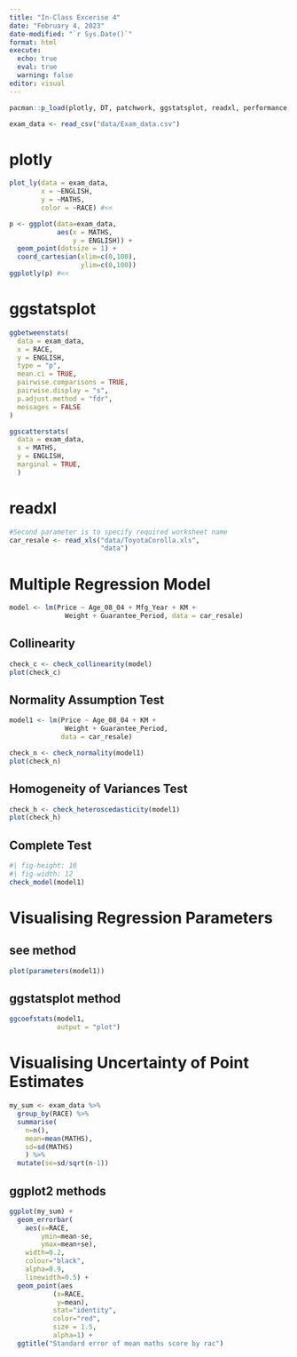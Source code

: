 ```yaml
---
title: "In-Class Excerise 4"
date: "February 4, 2023"
date-modified: "`r Sys.Date()`"
format: html
execute: 
  echo: true
  eval: true
  warning: false
editor: visual
---
```


```r
pacman::p_load(plotly, DT, patchwork, ggstatsplot, readxl, performance, parameters, see, ggdist, tidyverse)
```

```r
exam_data <- read_csv("data/Exam_data.csv")
```

# plotly

```r
plot_ly(data = exam_data, 
        x = ~ENGLISH, 
        y = ~MATHS, 
        color = ~RACE) #<<
```

```r
p <- ggplot(data=exam_data, 
            aes(x = MATHS,
                y = ENGLISH)) +
  geom_point(dotsize = 1) +
  coord_cartesian(xlim=c(0,100),
                  ylim=c(0,100))
ggplotly(p) #<<
```

# ggstatsplot

```r
ggbetweenstats(
  data = exam_data,
  x = RACE, 
  y = ENGLISH,
  type = "p",
  mean.ci = TRUE, 
  pairwise.comparisons = TRUE, 
  pairwise.display = "s",
  p.adjust.method = "fdr",
  messages = FALSE
)
```

```r
ggscatterstats(
  data = exam_data,
  x = MATHS,
  y = ENGLISH,
  marginal = TRUE,
  )
```

# readxl

```r
#Second parameter is to specify required worksheet name
car_resale <- read_xls("data/ToyotaCorolla.xls", 
                       "data")
```

# Multiple Regression Model

```r
model <- lm(Price ~ Age_08_04 + Mfg_Year + KM + 
              Weight + Guarantee_Period, data = car_resale)
```

## Collinearity

```r
check_c <- check_collinearity(model)
plot(check_c)
```

## Normality Assumption Test

```r
model1 <- lm(Price ~ Age_08_04 + KM + 
              Weight + Guarantee_Period,
             data = car_resale)
```

```r
check_n <- check_normality(model1)
plot(check_n)
```

## Homogeneity of Variances Test

```r
check_h <- check_heteroscedasticity(model1)
plot(check_h)
```

## Complete Test

```r
#| fig-height: 10
#| fig-width: 12
check_model(model1)
```

# Visualising Regression Parameters

## see method

```r
plot(parameters(model1))
```

## ggstatsplot method

```r
ggcoefstats(model1, 
            output = "plot")
```

# Visualising Uncertainty of Point Estimates

```r
my_sum <- exam_data %>%
  group_by(RACE) %>%
  summarise(
    n=n(),
    mean=mean(MATHS),
    sd=sd(MATHS)
    ) %>%
  mutate(se=sd/sqrt(n-1))
```

## ggplot2 methods

```r
ggplot(my_sum) +
  geom_errorbar(
    aes(x=RACE, 
        ymin=mean-se, 
        ymax=mean+se), 
    width=0.2, 
    colour="black", 
    alpha=0.9, 
    linewidth=0.5) +
  geom_point(aes
           (x=RACE, 
            y=mean), 
           stat="identity", 
           color="red",
           size = 1.5,
           alpha=1) +
  ggtitle("Standard error of mean maths score by rac")
```
